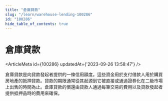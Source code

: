 ```yaml
---
title: "倉庫貸款"
slug: "/learn/warehouse-lending-100286"
id: "100286"
hide_table_of_contents: true
---
```



# 倉庫貸款

<ArticleMeta id={100286} updatedAt={'2023-09-26 13:58:47'} />
<div className='border-solid border-b border-t-0 my-4 border-[var(--ifm-color-gray-300)]' />

倉庫貸款是向貸款發起者提供的一條信用額度。這些資金用於支付借款人用於購買房地產的抵押貸款。貸款的期限通常從其起源到它被直接或通過證券化在二級市場上出售的時間為止。倉庫貸款的償還由貸款人通過每筆交易的費用以及貸款發起者提供抵押品時的費用來確保。
